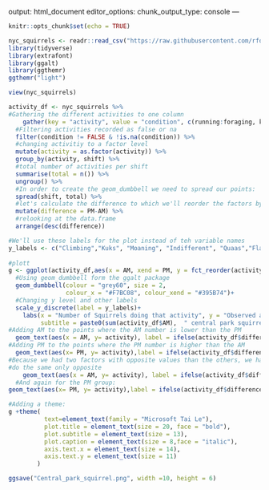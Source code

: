 output: html_document
editor_options: 
  chunk_output_type: console
---

```r
knitr::opts_chunk$set(echo = TRUE)
```


```r
nyc_squirrels <- readr::read_csv("https://raw.githubusercontent.com/rfordatascience/tidytuesday/master/data/2019/2019-10-29/nyc_squirrels.csv")
library(tidyverse)
library(extrafont)
library(ggalt)
library(ggthemr)
ggthemr("light")

view(nyc_squirrels)
```

```r

activity_df <- nyc_squirrels %>% 
#Gathering the different activities to one column
    gather(key = "activity", value = "condition", c(running:foraging, kuks:runs_from))%>%  
  #Filtering activities recorded as false or na
  filter(condition != FALSE & !is.na(condition)) %>% 
  #changing activitiy to a factor level
  mutate(activity = as.factor(activity)) %>% 
  group_by(activity, shift) %>% 
  #total number of activities per shift
  summarise(total = n()) %>% 
  ungroup() %>%
  #In order to create the geom_dumbbell we need to spread our points:
  spread(shift, total) %>% 
  #let's calculate the difference to which we'll reorder the factors by
  mutate(difference = PM-AM) %>%
  #relooking at the data.frame
  arrange(desc(difference))

#We'll use these labels for the plot instead of teh variable names
y_labels <- c("Climbing","Kuks", "Moaning", "Indifferent", "Quaas","Flaging tail", "Approaching", "Chasing", "Twiching tail", "Running", "Running away",  "Eating", "Foraging")
  
#plott
g <- ggplot(activity_df,aes(x = AM, xend = PM, y = fct_reorder(activity ,difference)))+
  #Using geom_dumbbell form the ggalt package
  geom_dumbbell(colour = "grey60", size = 2,
                colour_x = "#F7BC08", colour_xend = "#395B74")+
  #Changing y level and other labels
  scale_y_discrete(label = y_labels)+
    labs(x = "Number of Squirrels doing that activity", y = "Observed activity", title = "What are squirrels observed doing in central park?",
         subtitle = paste0(sum(activity_df$AM),  " central park squirrel's activities were observed by the AM shift, and a total of ", sum(activity_df$PM), " activities \nwere observed by the PM shift - Apparently some squirrels were 'multi-tasking'"), caption = "Data: Squirrel Census | @Amit_Levinson")+
#Adding AM to the points where the AM number is lower than the PM  
  geom_text(aes(x = AM, y= activity), label = ifelse(activity_df$difference > 0, "AM", " "), size = 3.5, position = position_nudge(x = -16), colour = ifelse(activity_df$difference > 0, "#F7BC08", "#395B74"))+
#Adding PM to the points where the PM number is higher than the AM
  geom_text(aes(x= PM, y= activity),label = ifelse(activity_df$difference >0, "PM", ""), size = 3.5,position = position_nudge(x = 16), colour = ifelse(activity_df$difference > 0 , "#395B74", "#F7BC08"))+
#Because we had two factors with opposite values than the others, we had to
#do the same only opposite
    geom_text(aes(x = AM, y= activity), label = ifelse(activity_df$difference < 0, "AM", " "), size = 3.5,position = position_nudge(x = 16), colour = ifelse(activity_df$difference <0, "#F7BC08", "#395B74"))+
  #And again for the PM group:
geom_text(aes(x= PM, y= activity),label = ifelse(activity_df$difference <0, "PM", ""), size = 3.5,position = position_nudge(x = -16), colour = ifelse(activity_df$difference < 0 , "#395B74", "#F7BC08"))

#Adding a theme:
g +theme(
          text=element_text(family = "Microsoft Tai Le"),
          plot.title = element_text(size = 20, face = "bold"),
          plot.subtitle = element_text(size = 13),
          plot.caption = element_text(size = 8,face = "italic"),
          axis.text.x = element_text(size = 14),
          axis.text.y = element_text(size = 11)
        )

ggsave("Central_park_squirrel.png", width =10, height = 6)

```
